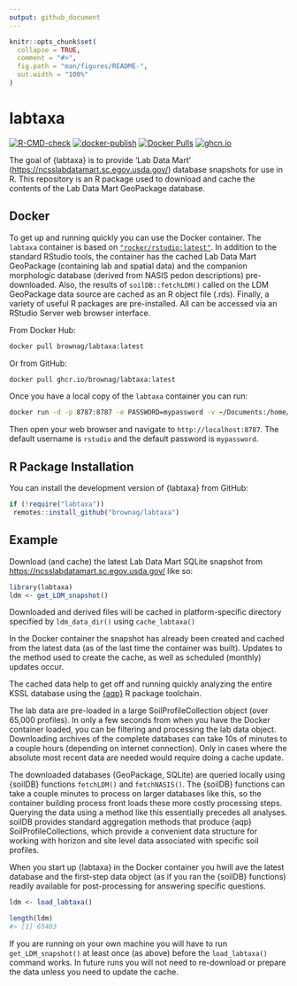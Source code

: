 ```yaml
---
output: github_document
---
```


<!-- README.md is generated from README.Rmd. Please edit that file -->

```r
knitr::opts_chunk$set(
  collapse = TRUE,
  comment = "#>",
  fig.path = "man/figures/README-",
  out.width = "100%"
)
```

# labtaxa

<!-- badges: start -->
[![R-CMD-check](https://github.com/brownag/labtaxa/actions/workflows/R-CMD-check.yaml/badge.svg)](https://github.com/brownag/labtaxa/actions/workflows/R-CMD-check.yaml)
[![docker-publish](https://github.com/brownag/labtaxa/actions/workflows/docker-publish.yml/badge.svg)](https://github.com/brownag/labtaxa/actions/workflows/docker-publish.yml)
[![Docker Pulls](https://badgen.net/docker/pulls/brownag/labtaxa?icon=docker&label=pulls)](https://hub.docker.com/r/brownag/labtaxa/)
[![ghcn.io](https://ghcr-badge.egpl.dev/brownag/labtaxa/size)](https://github.com/users/brownag/packages/container/package/labtaxa)
<!-- badges: end -->

The goal of {labtaxa} is to provide 'Lab Data Mart' (<https://ncsslabdatamart.sc.egov.usda.gov/>) database snapshots for use in R. This repository is an R package used to download and cache the contents of the Lab Data Mart GeoPackage database.

## Docker

To get up and running quickly you can use the Docker container. The `labtaxa` container is based on [`"rocker/rstudio:latest"`](https://hub.docker.com/r/rocker/rstudio). In addition to the standard RStudio tools, the container has the cached Lab Data Mart GeoPackage (containing lab and spatial data) and the companion morphologic database (derived from NASIS pedon descriptions) pre-downloaded. Also, the results of `soilDB::fetchLDM()` called on the LDM GeoPackage data source are cached as an R object file (.rds). Finally, a variety of useful R packages are pre-installed. All can be accessed via an RStudio Server web browser interface.

From Docker Hub:

``` sh
docker pull brownag/labtaxa:latest
```

Or from GitHub:

``` sh
docker pull ghcr.io/brownag/labtaxa:latest
```

Once you have a local copy of the `labtaxa` container you can run:

``` sh
docker run -d -p 8787:8787 -e PASSWORD=mypassword -v ~/Documents:/home/rstudio/Documents -e ROOT=TRUE brownag/labtaxa
```

Then open your web browser and navigate to `http://localhost:8787`. The default username is `rstudio` and the default password is `mypassword`.

## R Package Installation

You can install the development version of {labtaxa} from GitHub:

``` r
if (!require("labtaxa")) 
 remotes::install_github("brownag/labtaxa")
```

## Example

Download (and cache) the latest Lab Data Mart SQLite snapshot from <https://ncsslabdatamart.sc.egov.usda.gov/> like so:

```r
library(labtaxa)
ldm <- get_LDM_snapshot()
```

Downloaded and derived files will be cached in platform-specific directory specified by `ldm_data_dir()` using `cache_labtaxa()`

In the Docker container the snapshot has already been created and cached from the latest data (as of the last time the container was built). Updates to the method used to create the cache, as well as scheduled (monthly) updates occur.

The cached data help to get off and running quickly analyzing the entire KSSL database using the [{aqp}](https://cran.r-project.org/package=aqp) R package toolchain. 

The lab data are pre-loaded in a large SoilProfileCollection object (over 65,000 profiles). In only a few seconds from when you have the Docker container loaded, you can be filtering and processing the lab data object. Downloading archives of the complete databases can take 10s of minutes to a couple hours (depending on internet connection). Only in cases where the absolute most recent data are needed would require doing a cache update. 

The downloaded databases (GeoPackage, SQLite) are queried locally using {soilDB} functions `fetchLDM()` and `fetchNASIS()`. The {soilDB} functions can take a couple minutes to process on larger databases like this, so the container building process front loads these more costly processing steps. Querying the data using a method like this essentially precedes all analyses. soilDB provides standard aggregation methods that produce {aqp} SoilProfileCollections, which provide a convenient data structure for working with horizon and site level data associated with specific soil profiles. 

When you start up {labtaxa} in the Docker container you hwill ave the latest database and the first-step data object (as if you ran the {soilDB} functions) readily available for post-processing for answering specific questions. 

```r
ldm <- load_labtaxa()

length(ldm)
#> [1] 65403
```

If you are running on your own machine you will have to run `get_LDM_snapshot()` at least once (as above) before the `load_labtaxa()` command works. In future runs you will not need to re-download or prepare the data unless you need to update the cache.
